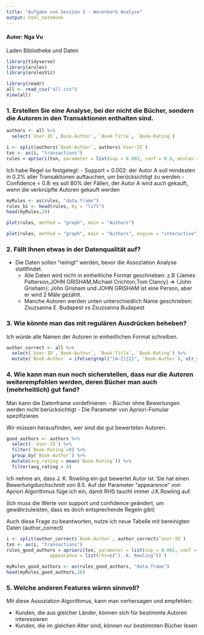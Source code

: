 ```yaml
---
title: "Aufgabe von Session 3 - Warenkorb Analyse"
output: html_notebook
---
```


#### Autor: Nga Vu

Laden Bibliotheke und Daten
```r
library(tidyverse)
library(arules)
library(arulesViz)
```

```r
library(readr)
all <- read_csv("all.csv")
View(all)
```
### 1. Erstellen Sie eine Analyse, bei der nicht die Bücher, sondern die Autoren in den Transaktionen enthalten sind. 

```r
authors <- all %>% 
  select(`User-ID`,`Book-Author`, `Book-Title`, `Book-Rating`)
```


```r
i <- split(authors$`Book-Author`, authors$`User-ID`)
txn <- as(i, "transactions")
rules = apriori(txn, parameter = list(sup = 0.002, conf = 0.8, minlen = 2, maxlen =10, target = "rules"))
```

Ich habe Regel so festgelegt: 
  - Support = 0.002: der Autor A soll mindesten in 0.2% aller Transaktionen auftauchen, um berücksichtigt zu werden
  - Confidence = 0.8: es soll 80% der Fällen, der Autor A wird auch gekauft, wenn die verknüpfte Autoren gekauft werden

```r
myRules <- as(rules, "data.frame")
rules_hi <- head(rules, by = "lift")
head(myRules,20)
```

```r
plot(rules, method = "graph", main = "Authors")
```

```r
plot(rules, method = "graph", main = "Authors", engine = "interactive")
```

### 2. Fällt Ihnen etwas in der Datenqualität auf?
- Die Daten sollen "reinigt" werden, bevor die Assoziation Analyse stattfindet. 
    - Alle Daten wird nicht in einheitliche Format geschrieben: 
    z.B {James Patterson,JOHN GRISHAM,Michael Crichton,Tom Clancy} => {John Grisham}: John Grisham und JOHN GRISHAM ist eine Person, aber er wird 2 Mäle gezählt.
    - Manche Autoren werden unten unterschiedlich Name geschrieben: Zsuzsanna E. Budapest vs Zsuzsanna Budapest

### 3. Wie könnte man das mit regulären Ausdrücken beheben?
Ich würde alle Namen der Autoren in einheitlichen Format schreiben. 

```r
author_correct <- all %>%
  select(`User-ID`,`Book-Author`, `Book-Title`, `Book-Rating`) %>%
  mutate(`Book-Author` = ifelse(grepl("[A-Z]{2}", `Book-Author`), str_to_title(`Book-Author`),`Book-Author`))
```

### 4. Wie kann man nun noch sicherstellen, dass nur die Autoren weiterempfohlen werden, deren Bücher man auch (mehrheitlich) gut fand?

Man kann die Datenframe vordefinieren:
- Bücher ohne Bewertungen werden nicht berücksichtigt
- Die Parameter von Apriori-Fomular spezifizieren

Wir müssen herausfinden, wer sind die gut bewerteten Autoren.
```r
good_authors <- authors %>% 
  select(-`User-ID`) %>% 
  filter(`Book-Rating`>0) %>% 
  group_by(`Book-Author`) %>% 
  mutate(avg_rating = mean(`Book-Rating`)) %>% 
  filter(avg_rating > 8) 
```

Ich nehme an, dass J. K. Rowling ein gut bewertet Autor ist. Sie hat einen Bewertungdurchschnitt von 8.5. Auf der Parameter "appearence" von Apriori Algorithmus füge ich ein, damit RHS taucht immer J.K.Rowling auf.

(Ich muss die Werte von support und confidence geändert, um gewährzuleisten, dass es doch entsprechende Regeln gibt)

Auch diese Frage zu beantworten, nutze ich neue Tabelle mit bereinigten Daten (author_correct)
```r
i <- split(author_correct$`Book-Author`, author_correct$`User-ID`)
txn <- as(i, "transactions")
rules_good_authors = apriori(txn, parameter = list(sup = 0.002, conf = 0.2, minlen = 2, maxlen =10, target = "rules"),
                appearance = list(rhs=c("J. K. Rowling")) )
```

```r
myRules_good_authors <- as(rules_good_authors, "data.frame")
head(myRules_good_authors,20)
```
   
### 5. Welche anderen Features wären sinnvoll?

Mit diese Assoziation Algorithmus, kann man vorhersagen und empfehlen:

- Kunden, die aus gleicher Länder, können sich für bestimmte Autoren interessieren
- Kunden, die im gleichen Alter sind, können nur bestimmten Bücher lesen
    
    
    
    
    